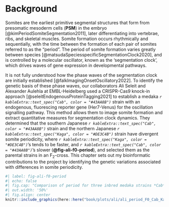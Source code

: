 # Background {#sec-background}

Somites are the earliest primitive segmental structures that form from presomatic mesoderm cells (**PSM**) in the embryo [@kimPeriodSomiteSegmentation2011], later differentiating into vertebrae, ribs, and skeletal muscles. Somite formation occurs rhythmically and sequentially, with the time between the formation of each pair of somites referred to as the "period". The period of somite formation varies greatly between species [@matsudaSpeciesspecificSegmentationClock2020], and is controlled by a molecular oscillator, known as the 'segmentation clock', which drives waves of gene expression in developmental pathways. 

It is not fully understood how the phase waves of the segmentation clock are initially established [@falkImagingOnsetOscillatory2022]. To identify the genetic basis of these phase waves, our collaborators Ali Seleit and Alexander Aulehla at EMBL-Heidelberg used a CRISPR-Cas9 knock-in approach [@seleitEndogenousProteinTagging2021] to establish a medaka *`r kableExtra::text_spec("Cab", color = "#43AA8B")`* strain with an endogenous, fluorescing reporter gene (Her7-Venus) for the oscillation signalling pathway. This method allows them to image somite formation and extract quantitative measures for segmentation clock dynamics. They determined that the southern Japanese *`r kableExtra::text_spec("Cab", color = "#43AA8B")`* strain and the northern Japanese *`r kableExtra::text_spec("Kaga", color = "#DE3C4B")`* strain have divergent somite periodicity, where *`r kableExtra::text_spec("Kaga", color = "#DE3C4B")`*'s tends to be faster, and *`r kableExtra::text_spec("Cab", color = "#43AA8B")`*'s slower (**@fig-ali-f0-period**), and selected them as the parental strains in an F~2~-cross. This chapter sets out my bioinformatic contributions to the project by identifying the genetic variations associated with differences in somite periodicity.

```r
#| label: fig-ali-f0-period
#| echo: false
#| fig.cap: "Comparison of period for three inbred medaka strains *Cab*, *Kaga* and *HdrR*. *Kaga*'s period is lower, and therefore it takes less time to form each somite than *Cab*. Figure generated by Ali Seleit."
#| out.width: '50%'
#| fig.align: center
knitr::include_graphics(here::here("book/plots/ali/ali_period_F0_Cab_Kaga.png"), auto_pdf = T)
```